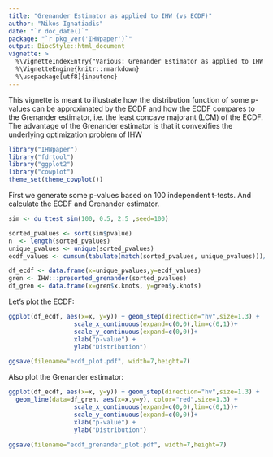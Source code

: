 ```yaml
---
title: "Grenander Estimator as applied to IHW (vs ECDF)"
author: "Nikos Ignatiadis"
date: "`r doc_date()`"
package: "`r pkg_ver('IHWpaper')`"
output: BiocStyle::html_document
vignette: >
  %\VignetteIndexEntry{"Various: Grenander Estimator as applied to IHW (vs ECDF)"}
  %\VignetteEngine{knitr::rmarkdown}
  %\usepackage[utf8]{inputenc}
---
```




This vignette is meant to illustrate how the distribution function of some p-values can be approximated by the ECDF and how the ECDF compares to the Grenander estimator, i.e. the least concave majorant (LCM) of the ECDF. The advantage of the Grenander estimator is that it convexifies the underlying optimization problem of IHW

```r
library("IHWpaper")
library("fdrtool")
library("ggplot2")
library("cowplot")
theme_set(theme_cowplot())
```

First we generate some p-values based on 100 independent t-tests. And calculate the ECDF and Grenander estimator.
```r
sim <- du_ttest_sim(100, 0.5, 2.5 ,seed=100)

sorted_pvalues <- sort(sim$pvalue)
n  <- length(sorted_pvalues)
unique_pvalues <- unique(sorted_pvalues)
ecdf_values <- cumsum(tabulate(match(sorted_pvalues, unique_pvalues)))/n

df_ecdf <- data.frame(x=unique_pvalues,y=ecdf_values)
gren <- IHW:::presorted_grenander(sorted_pvalues)
df_gren <- data.frame(x=gren$x.knots, y=gren$y.knots)
```

Let's plot the ECDF:
```r
ggplot(df_ecdf, aes(x=x, y=y)) + geom_step(direction="hv",size=1.3) +
                  scale_x_continuous(expand=c(0,0),lim=c(0,1))+
                  scale_y_continuous(expand=c(0,0))+
                  xlab("p-value") +
                  ylab("Distribution")
```

```r
ggsave(filename="ecdf_plot.pdf", width=7,height=7)
```

Also plot the Grenander estimator:

```r
ggplot(df_ecdf, aes(x=x, y=y)) + geom_step(direction="hv",size=1.3) +
  geom_line(data=df_gren, aes(x=x,y=y), color="red",size=1.3) +
                  scale_x_continuous(expand=c(0,0),lim=c(0,1))+
                  scale_y_continuous(expand=c(0,0))+
                  xlab("p-value") +
                  ylab("Distribution")
```

```r
ggsave(filename="ecdf_grenander_plot.pdf", width=7,height=7)
```


